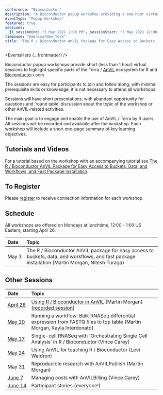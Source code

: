 ```yaml
---
conference: "Bioconductor"
description: "A Bioconductor popup workshop providing a one-hour virtual session to highlight specific parts of the Terra / AnVIL ecosystem for R and Bioconductor users."
eventType: "Popup Workshop"
featured: true
sessions:
  [{ sessionEnd: "3 May 2021 1:00 PM", sessionStart: "3 May 2021 12:00 PM" }]
timezone: "America/New_York"
title: "The R / Bioconductor AnVIL Package for Easy Access to Buckets, Data, and Workflows, and Fast Package Installation"
---
```


<EventsHero {...frontmatter} />

Bioconductor popup workshops provide short (less than 1 hour) virtual sessions to highlight specific parts of the Terra / [AnVIL][1] ecosystem for R and [Bioconductor][2] users.

The sessions are easy for participants to join and follow along, with minimal prerequisite skills or knowledge; it is not necessary to attend all workshops.

Sessions will have short presentations, with abundant opportunity for questions and ‘round table’ discussion about the topic of the workshop or other AnVIL-related activities.

The main goal is to engage and enable the use of AnVIL / Terra by R users. All sessions will be recorded and available after the workshop. Each workshop will include a short one-page summary of key learning objectives.

## Tutorials and Videos

For a tutorial based on the workshop with an accompanying tutorial see [The R / Bioconductor AnVIL Package for Easy Access to Buckets, Data, and Workflows, and Fast Package Installation](/learn/interactive-analysis/the-r-bioconductor-anvil-package).

## To Register

Please [register][3] to receive connection information for each workshop.

## Schedule

All workshops are offered on Mondays at lunchtime, 12:00 - 1:00 US Eastern, starting April 26.

| Date               | Topic                                                                                                                                            |
| :----------------- | :----------------------------------------------------------------------------------------------------------------------------------------------- |
| <nobr>May 3</nobr> | The R / Bioconductor AnVIL package for easy access to buckets, data, and workflows, and fast package installation (Martin Morgan, Nitesh Turaga) |

## Other Sessions

| Date                       | Topic                                                                                                                    |
| :------------------------- | :----------------------------------------------------------------------------------------------------------------------- |
| <nobr>[April 26][6]</nobr> | [Using R / Bioconductor in AnVIL][4] (Martin Morgan) [[recorded session][5]]                                             |
| <nobr>[May 10][7]</nobr>   | Running a workflow: Bulk RNASeq differential expression from FASTQ files to top table (Martin Morgan, Kayla Interdonato) |
| <nobr>[May 17][8]</nobr>   | Single-cell RNASeq with 'Orchestrating Single Cell Analysis' in R / Bioconductor (Vince Carey)                           |
| <nobr>[May 24][9]</nobr>   | Using AnVIL for teaching R / Bioconductor (Levi Waldron)                                                                 |
| <nobr>[May 31][10]</nobr>  | Reproducible research with AnVILPublish (Martin Morgan)                                                                  |
| <nobr>[June 7][11]</nobr>  | Managing costs with AnVILBilling (Vince Carey)                                                                           |
| <nobr>[June 14][12]</nobr> | Participant stories (everyone!)                                                                                          |

[1]: /
[2]: https://bioconductor.org/
[3]: https://docs.google.com/forms/d/e/1FAIpQLSeHwGfafpqKrOuEjySF8-DW6UrKWkN5N24GYwQVpiDhYw48DA/viewform
[4]: https://docs.google.com/document/d/18aNzWpt55I-dni9l0IZTB2G3oDOU4X07PyKGXFGyb40/edit
[5]: https://www.youtube.com/watch?v=8Ccj__2GqJ4
[6]: /events/bioconductor-popup-workshops-20210426
[7]: /events/bioconductor-popup-workshops-20210510
[8]: /events/bioconductor-popup-workshops-20210517
[9]: /events/bioconductor-popup-workshops-20210524
[10]: /events/bioconductor-popup-workshops-20210531
[11]: /events/bioconductor-popup-workshops-20210607
[12]: /events/bioconductor-popup-workshops-20210614
